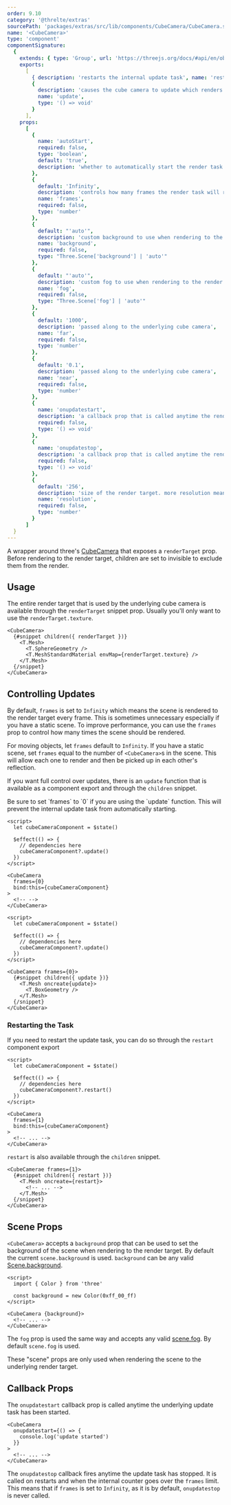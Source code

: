 ```yaml
---
order: 9.10
category: '@threlte/extras'
sourcePath: 'packages/extras/src/lib/components/CubeCamera/CubeCamera.svelte'
name: '<CubeCamera>'
type: 'component'
componentSignature:
  {
    extends: { type: 'Group', url: 'https://threejs.org/docs/#api/en/objects/Group' },
    exports:
      [
        { description: 'restarts the internal update task', name: 'restart', type: '() => void' },
        {
          description: 'causes the cube camera to update which renders to the render target',
          name: 'update',
          type: '() => void'
        }
      ],
    props:
      [
        {
          name: 'autoStart',
          required: false,
          type: 'boolean',
          default: 'true',
          description: 'whether to automatically start the render task.'
        },
        {
          default: 'Infinity',
          description: 'controls how many frames the render task will run for',
          name: 'frames',
          required: false,
          type: 'number'
        },
        {
          default: "'auto'",
          description: 'custom background to use when rendering to the render target',
          name: 'background',
          required: false,
          type: "Three.Scene['background'] | 'auto'"
        },
        {
          default: "'auto'",
          description: 'custom fog to use when rendering to the render target',
          name: 'fog',
          required: false,
          type: "Three.Scene['fog'] | 'auto'"
        },
        {
          default: '1000',
          description: 'passed along to the underlying cube camera',
          name: 'far',
          required: false,
          type: 'number'
        },
        {
          default: '0.1',
          description: 'passed along to the underlying cube camera',
          name: 'near',
          required: false,
          type: 'number'
        },
        {
          name: 'onupdatestart',
          description: 'a callback prop that is called anytime the render task is started',
          required: false,
          type: '() => void'
        },
        {
          name: 'onupdatestop',
          description: 'a callback prop that is called anytime the render task is stopped',
          required: false,
          type: '() => void'
        },
        {
          default: '256',
          description: 'size of the render target. more resolution means more detail',
          name: 'resolution',
          required: false,
          type: 'number'
        }
      ]
  }
---
```


A wrapper around three's [CubeCamera](https://threejs.org/docs/index.html#api/en/cameras/CubeCamera) that exposes a `renderTarget` prop. Before rendering to the render target, children are set to invisible to exclude them from the render.

<Example path="extras/cube-camera" />

## Usage

The entire render target that is used by the underlying cube camera is available through the `renderTarget` snippet prop. Usually you'll only want to use the `renderTarget.texture`.

```svelte
<CubeCamera>
  {#snippet children({ renderTarget })}
    <T.Mesh>
      <T.SphereGeometry />
      <T.MeshStandardMaterial envMap={renderTarget.texture} />
    </T.Mesh>
  {/snippet}
</CubeCamera>
```

## Controlling Updates

By default, `frames` is set to `Infinity` which means the scene is rendered to the render target every frame. This is sometimes unnecessary especially if you have a static scene. To improve performance, you can use the `frames` prop to control how many times the scene should be rendered.

For moving objects, let `frames` default to `Infinity`. If you have a static scene, set `frames` equal to the number of `<CubeCamera>`s in the scene. This will allow each one to render and then be picked up in each other's reflection.

If you want full control over updates, there is an `update` function that is available as a component export and through the `children` snippet.

<Tip type="warning">
  Be sure to set `frames` to `0` if you are using the `update` function. This will prevent the
  internal update task from automatically starting.
</Tip>

```svelte title="As-A-Component-Export"
<script>
  let cubeCameraComponent = $state()

  $effect(() => {
    // dependencies here
    cubeCameraComponent?.update()
  })
</script>

<CubeCamera
  frames={0}
  bind:this={cubeCameraComponent}
>
  <!-- -->
</CubeCamera>
```

```svelte title="Through-The-Children-Snippet"
<script>
  let cubeCameraComponent = $state()

  $effect(() => {
    // dependencies here
    cubeCameraComponent?.update()
  })
</script>

<CubeCamera frames={0}>
  {#snippet children({ update })}
    <T.Mesh oncreate{update}>
      <T.BoxGeometry />
    </T.Mesh>
  {/snippet}
</CubeCamera>
```

### Restarting the Task

If you need to restart the update task, you can do so through the `restart` component export

```svelte
<script>
  let cubeCameraComponent = $state()

  $effect(() => {
    // dependencies here
    cubeCameraComponent?.restart()
  })
</script>

<CubeCamera
  frames={1}
  bind:this={cubeCameraComponent}
>
  <!-- ... -->
</CubeCamera>
```

`restart` is also available through the `children` snippet.

```svelte
<CubeCamerae frames={1}>
  {#snippet children({ restart })}
    <T.Mesh oncreate={restart}>
      <!-- ... -->
    </T.Mesh>
  {/snippet}
</CubeCamera>
```

## Scene Props

`<CubeCamera>` accepts a `background` prop that can be used to set the background of the scene when rendering to the render target. By default the current `scene.background` is used. `background` can be any valid [Scene.background](https://threejs.org/docs/index.html#api/en/scenes/Scene.background).

```svelte
<script>
  import { Color } from 'three'

  const background = new Color(0xff_00_ff)
</script>

<CubeCamera {background}>
  <!-- ... -->
</CubeCamera>
```

The `fog` prop is used the same way and accepts any valid [scene.fog](https://threejs.org/docs/index.html#api/en/scenes/Scene.fog). By default `scene.fog` is used.

These "scene" props are only used when rendering the scene to the underlying render target.

## Callback Props

The `onupdatestart` callback prop is called anytime the underlying update task has been started.

```svelte
<CubeCamera
  onupdatestart={() => {
    console.log('update started')
  }}
>
  <!-- ... -->
</CubeCamera>
```

The `onupdatestop` callback fires anytime the update task has stopped. It is called on restarts and when the internal counter goes over the `frames` limit. This means that if `frames` is set to `Infinity`, as it is by default, `onupdatestop` is never called.
